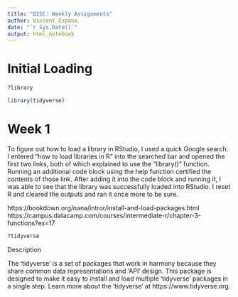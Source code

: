 ```yaml
---
title: "D2SC: Weekly Assignments"
author: Vincent Espana
date: "`r Sys.Date()`"
output: html_notebook
---
```


# Initial Loading

```r
?library
```

```r
library(tidyverse)
```

# Week 1

To figure out how to load a library in RStudio, I used a quick Google search. I entered "how to load libraries in R" into the searched bar and opened the first two links, both of which explained to use the "library()" function. Running an additional code block using the help function certified the contents of those link. After adding it into the code block and running it, I was able to see that the library was successfully loaded into RStudio. I reset R and cleared the outputs and ran it once more to be sure.

https://bookdown.org/nana/intror/install-and-load-packages.html
https://campus.datacamp.com/courses/intermediate-r/chapter-3-functions?ex=17

```r
?tidyverse
```

Description

The 'tidyverse' is a set of packages that work in harmony because they share common data representations and 'API' design. This package is designed to make it easy to install and load multiple 'tidyverse' packages in a single step. Learn more about the 'tidyverse' at https://www.tidyverse.org.